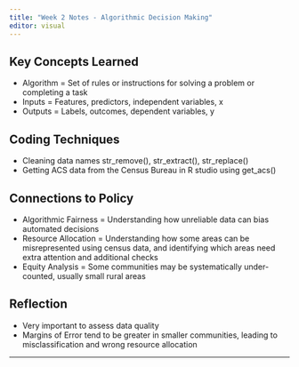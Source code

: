 ```yaml
---
title: "Week 2 Notes - Algorithmic Decision Making"
editor: visual
---
```


## Key Concepts Learned

-   Algorithm = Set of rules or instructions for solving a problem or completing a task
-   Inputs = Features, predictors, independent variables, x
-   Outputs = Labels, outcomes, dependent variables, y

## Coding Techniques

-   Cleaning data names str_remove(), str_extract(), str_replace()
-   Getting ACS data from the Census Bureau in R studio using get_acs()

## Connections to Policy

-   Algorithmic Fairness = Understanding how unreliable data can bias automated decisions
-   Resource Allocation = Understanding how some areas can be misrepresented using census data, and identifying which areas need extra attention and additional checks
-   Equity Analysis = Some communities may be systematically under-counted, usually small rural areas

## Reflection

-   Very important to assess data quality
-   Margins of Error tend to be greater in smaller communities, leading to misclassification and wrong resource allocation

------------------------------------------------------------------------
